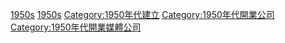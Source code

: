 [[Category:20世紀開業出版社|1950s]]
[[Category:各年代開業出版社|1950s]]
[[Category:1950年代建立|Category:1950年代建立]]
[[Category:1950年代開業公司|Category:1950年代開業公司]]
[[Category:1950年代開業媒體公司|Category:1950年代開業媒體公司]]